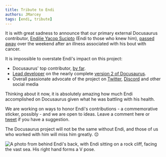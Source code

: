 ```yaml
---
title: Tribute to Endi
authors: JMarcey
tags: [endi, tribute]
---
```


It is with great sadness to announce that our primary external Docusaurus contributor, [Endilie Yacop Sucipto](https://github.com/endiliey) (Endi to those who knew him), [passed away](https://give.asia/campaign/help_endi_beat_cancer#/updates) over the weekend after an illness associated with his bout with cancer.

<!--truncate-->

It is impossible to overstate Endi's impact on this project:

- Docusaurus' top contributor, [by far](https://github.com/it990110/gityjf/graphs/contributors).
- [Lead developer](https://docusaurus.io/blog/2018/09/11/Towards-Docusaurus-2) on the nearly complete [version 2 of Docusaurus](https://docusaurus.io/blog/2019/12/30/docusaurus-2019-recap).
- Overall passionate advocate of the project on [Twitter](https://twitter.com/endiliey), [Discord](https://discord.gg/docusaurus) and other social media

Thinking about it now, it is absolutely amazing how much Endi accomplished on Docusaurus given what he was battling with his health.

We are working on ways to honor Endi's contributions - a commemorative sticker, possibly - and we are open to ideas. Leave a comment here or [tweet](https://twitter.com/docusaurus) if you have a suggestion.

The Docusaurus project will not be the same without Endi, and those of us who worked with him will miss him greatly. 😔

![A photo from behind Endi's back, with Endi sitting on a rock cliff, facing the vast sea. His right hand forms a V pose.](/img/endi.jpg)
